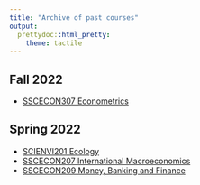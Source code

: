 ```yaml
---
title: "Archive of past courses"
output: 
  prettydoc::html_pretty:
    theme: tactile
---
```


## Fall 2022

* [SSCECON307 Econometrics](https://ucrdatacenter.github.io/2022_2_SSCECON307)

## Spring 2022

* [SCIENVI201 Ecology](https://ucrdatacenter.github.io/archive/2022_1_SCIENVI201)
* [SSCECON207 International Macroeconomics](https://ucrdatacenter.github.io/archive/2022_1_SSCECON207)
* [SSCECON209 Money, Banking and Finance](https://ucrdatacenter.github.io/archive/2022_1_SSCECON209)